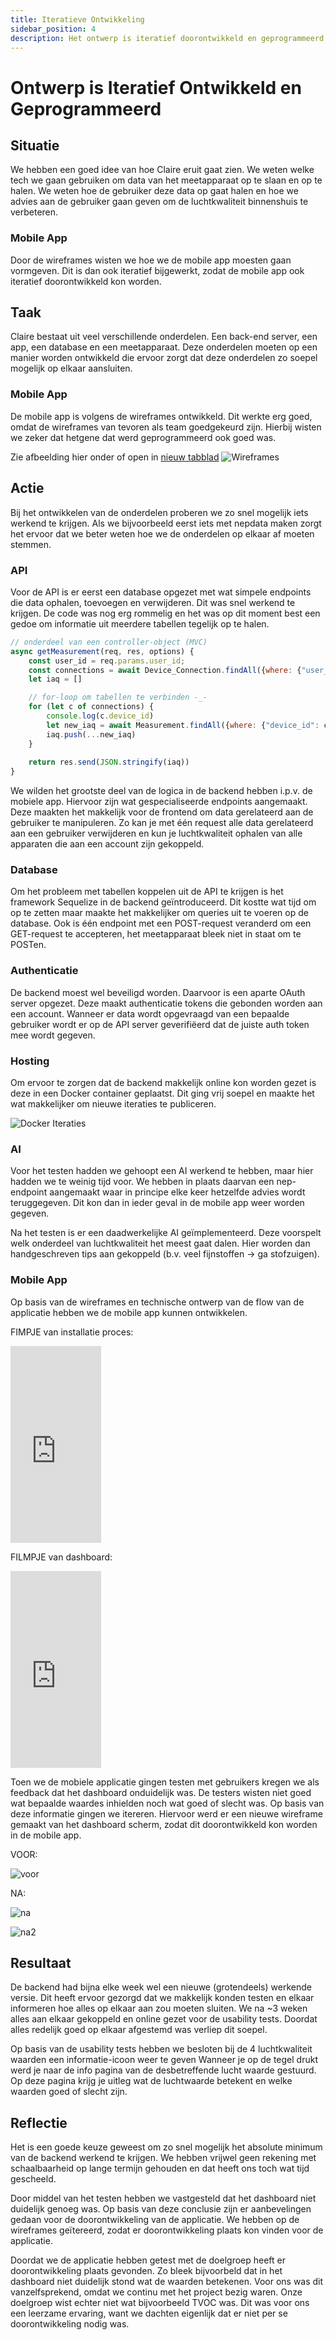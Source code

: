 ```yaml
---
title: Iteratieve Ontwikkeling
sidebar_position: 4
description: Het ontwerp is iteratief doorontwikkeld en geprogrammeerd.
---
```



# Ontwerp is Iteratief Ontwikkeld en Geprogrammeerd

## Situatie
We hebben een goed idee van hoe Claire eruit gaat zien. We weten welke tech we
gaan gebruiken om data van het meetapparaat op te slaan en op te halen. We weten
hoe de gebruiker deze data op gaat halen en hoe we advies aan de gebruiker gaan
geven om de luchtkwaliteit binnenshuis te verbeteren.

### Mobile App
Door de wireframes wisten we hoe we de mobile app moesten gaan vormgeven. Dit is dan ook iteratief bijgewerkt, zodat de mobile app ook iteratief doorontwikkeld kon worden.


## Taak
Claire bestaat uit veel verschillende onderdelen. Een back-end server, een app,
een database en een meetapparaat. Deze onderdelen moeten op een manier worden
ontwikkeld die ervoor zorgt dat deze onderdelen zo soepel mogelijk op elkaar
aansluiten.

### Mobile App
De mobile app is volgens de wireframes ontwikkeld. Dit werkte erg goed, omdat de wireframes van tevoren als team goedgekeurd zijn. Hierbij wisten we zeker dat hetgene dat werd geprogrammeerd ook goed was. 

Zie afbeelding hier onder of open in [nieuw tabblad](images/Wireframes.png)
![Wireframes](images/Wireframes.png)

## Actie
Bij het ontwikkelen van de onderdelen proberen we zo snel mogelijk iets werkend
te krijgen. Als we bijvoorbeeld eerst iets met nepdata maken zorgt het ervoor
dat we beter weten hoe we de onderdelen op elkaar af moeten stemmen.

### API
Voor de API is er eerst een database opgezet met wat simpele endpoints die data
ophalen, toevoegen en verwijderen. Dit was snel werkend te krijgen. De code was
nog erg rommelig en het was op dit moment best een gedoe om informatie uit
meerdere tabellen tegelijk op te halen.

```js
// onderdeel van een controller-object (MVC)
async getMeasurement(req, res, options) {
	const user_id = req.params.user_id;
	const connections = await Device_Connection.findAll({where: {"user_id": user_id}})
	let iaq = []

	// for-loop om tabellen te verbinden -_-
	for (let c of connections) {
		console.log(c.device_id)
		let new_iaq = await Measurement.findAll({where: {"device_id": c.device_id}})
		iaq.push(...new_iaq)
	}
	
	return res.send(JSON.stringify(iaq))
}
```

We wilden het grootste deel van de logica in de backend hebben i.p.v. de mobiele
app. Hiervoor zijn wat gespecialiseerde endpoints aangemaakt. Deze maakten het
makkelijk voor de frontend om data gerelateerd aan de gebruiker te manipuleren.
Zo kan je met één request alle data gerelateerd aan een gebruiker verwijderen en
kun je luchtkwaliteit ophalen van alle apparaten die aan een account zijn
gekoppeld.

### Database
Om het probleem met tabellen koppelen uit de API te krijgen is het framework
Sequelize in de backend geïntroduceerd. Dit kostte wat tijd om op te zetten maar
maakte het makkelijker om queries uit te voeren op de database. Ook is één
endpoint met een POST-request veranderd om een GET-request te accepteren, het
meetapparaat bleek niet in staat om te POSTen.

### Authenticatie
De backend moest wel beveiligd worden. Daarvoor is een aparte OAuth server
opgezet. Deze maakt authenticatie tokens die gebonden worden aan een account.
Wanneer er data wordt opgevraagd van een bepaalde gebruiker wordt er op de API
server geverifiëerd dat de juiste auth token mee wordt gegeven.

### Hosting
Om ervoor te zorgen dat de backend makkelijk online kon worden gezet is deze in
een Docker container geplaatst. Dit ging vrij soepel en maakte het wat
makkelijker om nieuwe iteraties te publiceren.

![Docker Iteraties](images/docker.png)

### AI
Voor het testen hadden we gehoopt een AI werkend te hebben, maar hier hadden we
te weinig tijd voor. We hebben in plaats daarvan een nep-endpoint aangemaakt
waar in principe elke keer hetzelfde advies wordt teruggegeven. Dit kon dan in
ieder geval in de mobile app weer worden gegeven.

Na het testen is er een daadwerkelijke AI geïmplementeerd. Deze voorspelt welk
onderdeel van luchtkwaliteit het meest gaat dalen. Hier worden dan
handgeschreven tips aan gekoppeld (b.v. veel fijnstoffen -> ga stofzuigen).

### Mobile App
Op basis van de wireframes en technische ontwerp van de flow van de applicatie hebben we de mobile app kunnen ontwikkelen.

FIMPJE van installatie proces:

<iframe width="145" height="315" src="https://www.youtube.com/embed/BRqTAJd8r5g" title="YouTube video player" frameborder="0" allow="accelerometer; autoplay; clipboard-write; encrypted-media; gyroscope; picture-in-picture" allowfullscreen></iframe>

FILMPJE van dashboard:

<iframe width="145" height="315" src="https://www.youtube.com/embed/DjXtEm_KQnI" title="YouTube video player" frameborder="0" allow="accelerometer; autoplay; clipboard-write; encrypted-media; gyroscope; picture-in-picture" allowfullscreen></iframe>

Toen we de mobiele applicatie gingen testen met gebruikers kregen we als feedback dat het dashboard onduidelijk was. De testers wisten niet goed wat bepaalde waardes inhielden noch wat goed of slecht was. Op basis van deze informatie gingen we itereren. Hiervoor werd er een nieuwe wireframe gemaakt van het dashboard scherm, zodat dit doorontwikkeld kon worden in de mobile app.

VOOR:

![voor](images/voor.png)

NA:

![na](images/na.jpg)

![na2](images/na2.jpg)

## Resultaat
De backend had bijna elke week wel een nieuwe (grotendeels) werkende versie. Dit
heeft ervoor gezorgd dat we makkelijk konden testen en elkaar informeren hoe
alles op elkaar aan zou moeten sluiten. We na ~3 weken alles aan elkaar
gekoppeld en online gezet voor de usability tests. Doordat alles redelijk goed
op elkaar afgestemd was verliep dit soepel.

Op basis van de usability tests hebben we besloten bij de 4 luchtkwaliteit waarden een informatie-icoon weer te geven Wanneer je op de tegel drukt werd je naar de info pagina van de desbetreffende lucht waarde gestuurd. Op deze pagina krijg je uitleg wat de luchtwaarde betekent en welke waarden goed of slecht zijn. 

## Reflectie
Het is een goede keuze geweest om zo snel mogelijk het absolute minimum van de
backend werkend te krijgen. We hebben vrijwel geen rekening met schaalbaarheid
op lange termijn gehouden en dat heeft ons toch wat tijd gescheeld.

Door middel van het testen hebben we vastgesteld dat het dashboard niet duidelijk genoeg was. Op basis van deze conclusie zijn er aanbevelingen gedaan voor de doorontwikkeling van de applicatie. We hebben op de wireframes geïtereerd, zodat er doorontwikkeling plaats kon vinden voor de applicatie.

Doordat we de applicatie hebben getest met de doelgroep heeft er doorontwikkeling plaats gevonden. Zo bleek bijvoorbeld dat in het dashboard niet duidelijk stond wat de waarden betekenen. Voor ons was dit vanzelfsprekend, omdat we continu met het project bezig waren. Onze doelgroep wist echter niet wat bijvoorbeeld TVOC was. Dit was voor ons een leerzame ervaring, want we dachten eigenlijk dat er niet per se doorontwikkeling nodig was. 

<!--
Iteraties?
- Eerste versie algemene endpoints die met MySQL DB communiceren
- DB-communicatie ge refactored, database migrations en associations met Sequelize
- Gespecialiseerde endpoints. "Vergeet mij"-knop, IAQ mbv user opvragen ipv device
- Authenticatie van OAuth server geïmplementeerd.
- Docker container
- Nep-AI
- Ietswat functionele AI


## Gereflecteerd, Conclusies Getrokken en Aanbevelingen Gedaan voor Doorontwikkeling
Na eerste iteratie suggesties opgenomen en geïmplementeerd mbt endpoints <br>
Erachter gekomen dat sensor alleen GET-requests kan doen. API aangepast <br>
Endpoint documentatie was eerst niet heel duidelijk, opnieuw geformat <br>
Eerst niet van plan te dockerizen, maar omdat iemand anders het op de server
moest zetten toch gedaan. <br>


Situatie, Taak, Actie, Resultaat, Reflectie
-->
